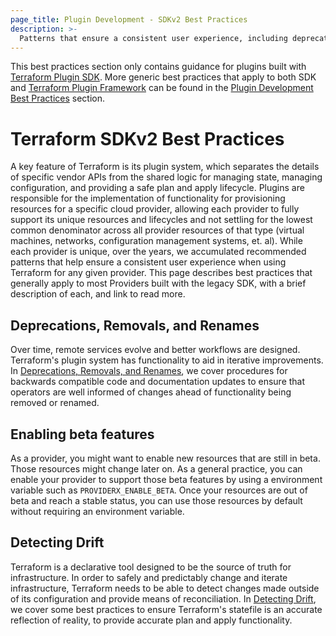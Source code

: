 ```yaml
---
page_title: Plugin Development - SDKv2 Best Practices
description: >-
  Patterns that ensure a consistent user experience, including deprecation, beta features, and detecting drift.
---
```


<Highlight>

This best practices section only contains guidance for plugins built with [Terraform Plugin SDK](/terraform/plugin/sdkv2). More generic best practices that apply to both SDK and [Terraform Plugin Framework](/terraform/plugin/framework) can be found in the [Plugin Development Best Practices](/terraform/plugin/best-practices) section.

</Highlight>

# Terraform SDKv2 Best Practices

A key feature of Terraform is its plugin system, which separates the details of
specific vendor APIs from the shared logic for managing state, managing configuration,
and providing a safe plan and apply lifecycle. Plugins are responsible
for the  implementation of functionality for provisioning resources for a
specific cloud provider, allowing each provider to fully support its unique
resources and lifecycles and not settling for the lowest common denominator
across all provider resources of that type (virtual machines, networks,
configuration management systems, et. al). While each provider is unique, over
the years, we accumulated recommended patterns that help ensure a consistent user experience when using Terraform for any given provider. This page describes best practices that generally apply to most Providers built with the legacy SDK, with a brief description of each, and link to read more.

## Deprecations, Removals, and Renames

Over time, remote services evolve and better workflows are designed.
Terraform's plugin system has functionality to aid in iterative improvements.
In [Deprecations, Removals, and Renames][deprecations], we cover procedures for
backwards compatible code and documentation updates to ensure that operators
are well informed of changes ahead of functionality being removed or renamed.

## Enabling beta features

As a provider, you might want to enable new resources that are still in beta.
Those resources might change later on.
As a general practice, you can enable your provider to support those beta features
by using a environment variable such as `PROVIDERX_ENABLE_BETA`.
Once your resources are out of beta and reach a stable status, you can use those
resources by default without requiring an environment variable.

## Detecting Drift

Terraform is a declarative tool designed to be the source of truth for
infrastructure. In order to safely and predictably change and iterate
infrastructure, Terraform needs to be able to detect changes made outside of
its configuration and provide means of reconciliation. In [Detecting
Drift][drift], we cover some best practices to ensure Terraform's statefile is
an accurate reflection of reality, to provide accurate plan and apply
functionality.

[deprecations]: /terraform/plugin/sdkv2/best-practices/deprecations

[drift]: /terraform/plugin/sdkv2/best-practices/detecting-drift
